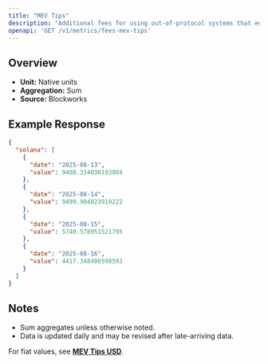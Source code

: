 ```yaml
---
title: "MEV Tips"
description: "Additional fees for using out-of-protocol systems that enables users to send transactions, or a bundle of transactions, to block builders or leaders for faster transaction execution, MEV capture, or MEV protection."
openapi: 'GET /v1/metrics/fees-mev-tips'
---
```


## Overview

- **Unit:** Native units
- **Aggregation:** Sum
- **Source:** Blockworks

## Example Response

```json
{
  "solana": [
    {
      "date": "2025-08-13",
      "value": 9408.334036193884
    },
    {
      "date": "2025-08-14",
      "value": 9499.904823919222
    },
    {
      "date": "2025-08-15",
      "value": 5740.578951521795
    },
    {
      "date": "2025-08-16",
      "value": 4417.348406598593
    }
  ]
}
```

## Notes
- Sum aggregates unless otherwise noted.
- Data is updated daily and may be revised after late-arriving data.


<Note>For fiat values, see **[MEV Tips USD](./fees-mev-tips-usd)**.</Note>